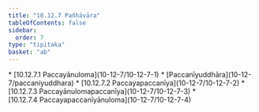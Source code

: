 ```yaml
---
title: "10.12.7 Pañhāvāra"
tableOfContents: false
sidebar:
  order: 7
type: "tipitaka"
basket: "ab"
---
```



<DynamicBreadcrumb />



<TableOfContents>
* [10.12.7.1 Paccayānuloma](10-12-7/10-12-7-1)
* [Paccanīyuddhāra](10-12-7/paccaniyuddhara)
* [10.12.7.2 Paccayapaccanīya](10-12-7/10-12-7-2)
* [10.12.7.3 Paccayānulomapaccanīya](10-12-7/10-12-7-3)
* [10.12.7.4 Paccayapaccanīyānuloma](10-12-7/10-12-7-4)
</TableOfContents>